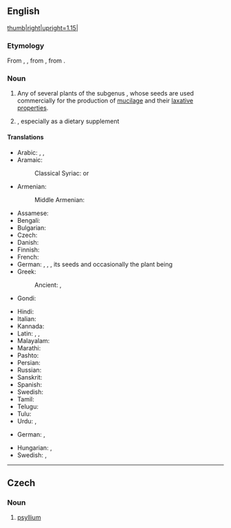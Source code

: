 {{also|Psyllium}}
==English==
[[File:Plantago ovata kz09.jpg|thumb|right|upright=1.15|{{taxlink|Plantago ovata|species}}]]
{{wikipedia}}
{{wikispecies}}

===Etymology===
From {{bor|en|la|psyllium}}, {{m|la|psyllion}}, from {{der|en|grc|ψύλλιον}}, from {{m|grc|ψύλλα|t=flea}}.

===Noun===
{{en-noun|-|s}}

# Any of several plants of the subgenus {{taxlink|Plantago subg. Psyllium|subgenus|ver=200123}}, whose seeds are used commercially for the production of [[mucilage]] and their [[laxative]] [[property|properties]].
#: {{syn|en|fleawort|ispaghula}}
# {{synonym of|en|psyllium ([[seed]]) [[husk]]}}, especially as a dietary supplement

====Translations====
{{trans-top|group of plants}}
* Arabic: {{t|ar|بَزَرْقَطُونَا|f}}, {{t|ar|أَسْفِيُوس|m}} {{q|obsolete}}, {{t|ar|إِسْبَغُول|m|tr=ʾisbaḡōl}}
* Aramaic:
*: Classical Syriac: {{t|syc|ܙܪܱܥ ܩܱܛܘܿܢܳܐ|tr=zəraʿ qaṭṭōnā|m}} or {{t|syc|ܙܪܱܥ ܩܷܛܘܿܢܳܐ|tr=zəraʿ qeṭōnā|m}}
* Armenian:
*: Middle Armenian: {{t|axm|բզրկատուն}}
* Assamese: {{t-needed|as}}
* Bengali: {{t-needed|bn}}
* Bulgarian: {{t|bg|индийски бял живовляк|m}}
* Czech: {{t|cs|psyllium|n}}
* Danish: {{t-needed|da}}
* Finnish: {{t+|fi|ratamo}}
* French: {{t+|fr|ispaghul|m}}
* German: {{t|de|Flöhkraut|n}}, {{t|de|Flohkraut|n}}, {{t|de|Flohwegerich|m}}, its seeds and occasionally the plant being {{t|de|Flohsamen|p}}
* Greek:
*: Ancient: {{t|grc|ψύλλιον|n}}, {{t|grc|ψυλλίον|n}}
* Gondi: {{t-needed|gon}}
{{trans-mid}}
* Hindi: {{t|hi|इसबग़ोल}}
* Italian: {{t|it|ispaghul|m}}
* Kannada: {{t-needed|kn}}
* Latin: {{t|la|pūlicāria|f}}, {{t|la|psyllion|n}}, {{t|la|psyllium|n}}
* Malayalam: {{t-needed|ml}}
* Marathi: {{t-needed|mr}}
* Pashto: {{t+|ps|سپېغول|m}}
* Persian: {{t+|fa|اسپرزه|tr=esparze}}
* Russian: {{t|ru|исфа́гула|f}}
* Sanskrit: {{t-needed|sa}}
* Spanish: {{t|es|psyllium|m}}
* Swedish: {{t+|sv|groblad|n}}
* Tamil: {{t-needed|ta}}
* Telugu: {{t-needed|te}}
* Tulu: {{t-needed|tcy}}
* Urdu: {{t|ur|اسبغول|tr=isabgol, isbagol}}, {{t|ur|اسبغول|tr=ispagol}}
{{trans-bottom}}

{{trans-top|psyllium seed husk, as a dietary supplement}}
* German: {{t|de|Flohsamen|m}}, {{t|de|Flohsamenschalen|f-p}}
{{trans-mid}}
* Hungarian: {{t|hu|útifűmag}}, {{t|hu|útifűmaghéj}}
* Swedish: {{t|sv|psylliumfrö|n}}, {{t|sv|loppfrö |n}}
{{trans-bottom}}

{{topics|en|Plantain family plants}}

----

==Czech==

===Noun===
{{cs-noun|g=n}}

# [[#English|psyllium]]

{{topics|cs|Lamiales order plants}}